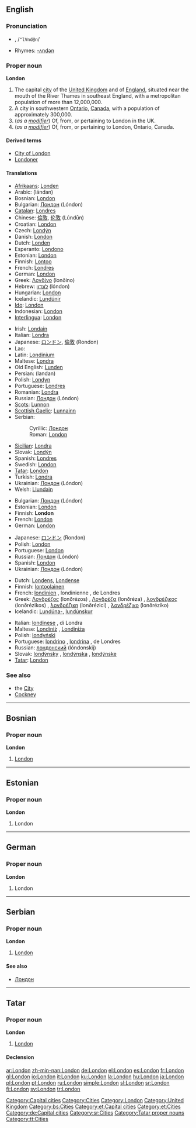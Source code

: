 {{wikipedia}}
==English==
{{rank|wild|front|France|577|London|save|length|play}}

===Pronunciation===
* {{IPAchar|lŭn'dən, /ˈlʌndən/}}, /<tt>"lVnd@n</tt>/
* Rhymes: [[Rhymes:English:-ʌndən|-ʌndən]]

===Proper noun===
'''London'''

# The capital [[city]] of the [[United Kingdom]] and of [[England]], situated near the mouth of the River Thames in southeast England, with a metropolitan population of more than 12,000,000.
# A city in southwestern [[Ontario]], [[Canada]], with a population of approximately 300,000.
# (''as a [[modifier]]'') Of, from, or pertaining to London in the UK.
# (''as a [[modifier]]'') Of, from, or pertaining to London, Ontario, Canada.

====Derived terms====
* [[City of London]]
* [[Londoner]]

====Translations====
{{trans-top|in the United Kingdom}}
* [[Afrikaans]]: [[Londen]]
* Arabic: {{Arab|[[لندن]]}} (lándan)
* Bosnian: [[London#Bosnian|London]] {{m}}
* Bulgarian: [[Лондон]] (Lóndon) {{m}}
* [[Catalan]]: [[Londres#Catalan|Londres]]
* Chinese: [[倫敦]], [[伦敦]] (Lúndūn)
* Croatian: [[London#Croatian|London]]
* Czech: [[Londýn]] {{m}}
* Danish: [[London#Danish|London]]
* Dutch: [[Londen]] {{n}}
* Esperanto: [[Londono]]
* Estonian: [[London#Estonian|London]]
* Finnish: [[Lontoo]]
* French: [[Londres#French|Londres]]
* German: [[London#German|London]]
* Greek: [[Λονδίνο]] (lonðíno) {{n}}
* Hebrew: [[לונדון]] (lóndon)
* Hungarian: [[London]]
* Icelandic: [[Lundúnir]] {{f|p}}
* [[Ido]]: [[London#Ido|London]]
* Indonesian: [[London#Indonesian|London]]
* [[Interlingua]]: [[London#Interlingua|London]]
{{trans-mid}}
* Irish: [[Londain]] {{f}}
* Italian: [[Londra]] {{f}}
* Japanese: [[ロンドン]], [[倫敦]] (Rondon)
* Lao: {{t|lo|ລອນດອນ|tr=löön-döön|sc=Laoo}}
* Latin: [[Londinium]]
* Maltese: [[Londra]]
* Old English: [[Lunden]]
* Persian: {{fa-Arab|[[لندن]]}} (landan)
* Polish: [[Londyn]] {{m}}
* Portuguese: [[Londres#Portuguese|Londres]] {{f}}
* Romanian: [[Londra#Romanian|Londra]] {{f}}
* Russian: [[Лондон]] (Lóndon) {{m}}
* [[Scots]]: [[Lunnon]]
* [[Scottish Gaelic]]: [[Lunnainn]]
* Serbian:
*: Cyrillic: [[Лондон#Serbian|Лондон]] {{m}}
*: Roman: [[London#Serbian|London]] {{m}}
* [[Sicilian]]: [[Londra#Sicilian|Londra]] {{f}}
* Slovak: [[Londýn]] {{m}}
* Spanish: [[Londres#Spanish|Londres]] {{m}}
* Swedish: [[London#Swedish|London]]
* [[Tatar]]: [[London#Tatar|London]]
* Turkish: [[Londra#Turkish|Londra]]
* Ukrainian: [[Лондон]] (Lóndon)
* Welsh: [[Llundain]] {{f}}
{{trans-bottom}}

{{trans-top|in Canada}}
<!--Note: some languages have different names for London in Canada and London in the UK: be sure to distinguish between the two when contributing to the table below-->
* Bulgarian: [[Лондон]] (Lóndon) {{m}}
* Estonian: [[London#Estonian|London]]
* Finnish: '''London'''
* French: [[London#French|London]]
* German: [[London#German|London]]
{{trans-mid}}
* Japanese: [[ロンドン]] (Rondon)
* Polish: [[London#Polish|London]]
* Portuguese: [[London#Portuguese|London]]
* Russian: [[Лондон]] (Lóndon) {{m}}
* Spanish: [[London#Spanish|London]]
* Ukrainian: [[Лондон]] (Lóndon) {{m}}
{{trans-bottom}}

{{trans-top|of, from or pertaining to London in the UK}}
* Dutch: [[Londens]], [[Londense]]
* Finnish: [[lontoolainen]]
* French: [[londinien]] {{m}}, londinienne {{f}}, de Londres
* Greek: [[Λονδρέζος]] (lonðrézos) {{m}}, [[Λονδρέζα]] (lonðréza) {{f}}, [[λονδρέζικος]] (lonðrézikos) {{m}}, [[λονδρέζικη]] (lonðrézici) {{f}}, [[λονδρέζικο]] (lonðréziko) {{n}}
* Icelandic: [[Lundúnir|Lundúna-]], [[lundúnskur]]
{{trans-mid}}
* Italian: [[londinese]] {{m|f}}, di Londra
* Maltese: [[Londiniż]] {{m}}, [[Londiniża]] {{f}}
* Polish: [[londyński]] {{m}}
* Portuguese: [[londrino]] {{m}}, [[londrina]] {{f}}, de Londres
* Russian: [[лондонский]] (lóndonskij)
* Slovak: [[londýnsky]] {{m}}, [[londýnska]] {{f}}, [[londýnske]] {{n}}
* [[Tatar]]: [[London#Tatar|London]]
{{trans-bottom}}

===See also===
* the [[City]]
* [[Cockney]]

[[Category:Capital cities]]
[[Category:Cities]]
[[Category:London]]
[[Category:United Kingdom]]

----

==Bosnian==

===Proper noun===
'''London''' {{m}}

# [[London#English|London]]

[[Category:bs:Cities]]

----

==Estonian==

===Proper noun===
'''London'''

# London

[[Category:et:Capital cities]]
[[Category:et:Cities]]

----

==German==

===Proper noun===
'''London'''

# London

[[Category:de:Capital cities]]

----

==Serbian==

===Proper noun===
'''London''' {{m}}

# [[London#English|London]]

====See also====
* [[Лондон#Serbian|Лондон]]

[[Category:sr:Cities]]

----

==Tatar==

===Proper noun===
'''London'''

# [[London#english|London]]

====Declension====
{{tt-latin-noun|nıñ|ga|nı|da|dan}}

[[Category:Tatar proper nouns]]
[[Category:tt:Cities]]

[[ar:London]]
[[zh-min-nan:London]]
[[de:London]]
[[el:London]]
[[es:London]]
[[fr:London]]
[[gl:London]]
[[io:London]]
[[it:London]]
[[ku:London]]
[[la:London]]
[[hu:London]]
[[ja:London]]
[[pl:London]]
[[pt:London]]
[[ru:London]]
[[simple:London]]
[[sl:London]]
[[sr:London]]
[[fi:London]]
[[sv:London]]
[[tr:London]]